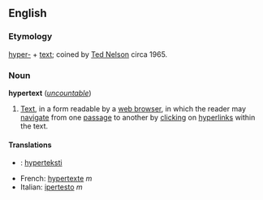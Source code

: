 ==English==
===Etymology===
[[hyper-]] + [[text]]; coined by [[w:Ted Nelson|Ted Nelson]] circa 1965.

===Noun===
'''hypertext''' (''[[uncountable]]'')

#[[Text]], in a form readable by a [[web browser]], in which the reader may [[navigate]] from one [[passage]] to another by [[click]]ing on [[hyperlink]]s within the text.

====Translations====
*{{fi}}: [[hyperteksti]]
*French: [[hypertexte]] ''m''
*Italian: [[ipertesto]] ''m''